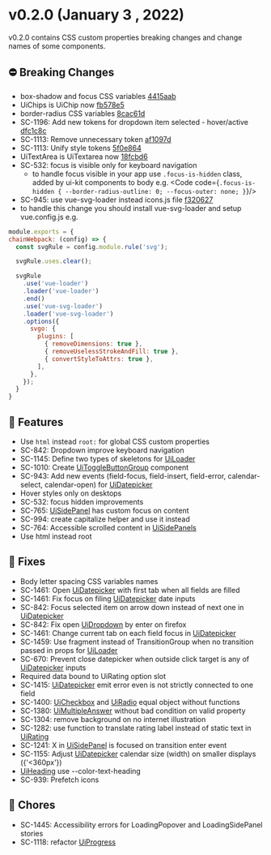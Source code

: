 
<Meta title="Releases/v0.2.x/v0.2.0" />

<style>{`code { background-color: transparent!important; }`}</style>

# v0.2.0 (January 3 , 2022)
v0.2.0 contains CSS custom properties breaking changes and change names of some components.

## ⛔️ Breaking Changes
- box-shadow and focus CSS variables [4415aab](https://bitbucket.org/infermedica/symptom-checker-ui-kit/commits/4415aabe4c7562c175fa68c70fd8bd3172a12177)
- UiChips is UiChip now [fb578e5](https://bitbucket.org/infermedica/symptom-checker-ui-kit/commits/fd578e5b17ff46d7d283952c404cc2a1572496a7)
- border-radius CSS variables [8cac61d](https://bitbucket.org/infermedica/symptom-checker-ui-kit/commits/8cac61d78ff7764e4810e4b877fdcefb30234c2b)
- SC-1196: Add new tokens for dropdown item selected - hover/active [dfc1c8c](https://bitbucket.org/infermedica/symptom-checker-ui-kit/commits/dfc1c8c5882a22c0795a5cb0b32b451598aecbb4)
- SC-1113: Remove unnecessary token [af1097d](https://bitbucket.org/infermedica/symptom-checker-ui-kit/commits/af1097db26b5317732493a375d6a9a1869631a00)
- SC-1113: Unify style tokens [5f0e864](https://bitbucket.org/infermedica/symptom-checker-ui-kit/commits/5f0e864fee8558e06f0641124133b1064cf31649)
- UiTextArea is UiTextarea now [18fcbd6](https://bitbucket.org/infermedica/symptom-checker-ui-kit/commits/18fcbd6d240d2d232bd441a0fc8c73590bae91b0)
- SC-532: focus is visible only for keyboard navigation
  - to handle focus visible in your app use `.focus-is-hidden` class, added by ui-kit components to body e.g.
  <Code code={`.focus-is-hidden {
      --border-radius-outline: 0;
      --focus-outer: none;
  }`}/>
- SC-945: use vue-svg-loader instead icons.js file [f320627](https://bitbucket.org/infermedica/symptom-checker-ui-kit/commits/f320627520ce19b08877dc43f041b7d7f58a4dc7)
 - to handle this change you should install vue-svg-loader and setup vue.config.js e.g.
  ```js
module.exports = {
  chainWebpack: (config) => {
    const svgRule = config.module.rule('svg');

    svgRule.uses.clear();

    svgRule
      .use('vue-loader')
      .loader('vue-loader')
      .end()
      .use('vue-svg-loader')
      .loader('vue-svg-loader')
      .options({
        svgo: {
          plugins: [
            { removeDimensions: true },
            { removeUselessStrokeAndFill: true },
            { convertStyleToAttrs: true },
          ],
        },
      });
    }
}
  ```
## 🚀 Features
- Use `html` instead `root:` for global CSS custom properties
- SC-842: Dropdown improve keyboard navigation
- SC-1145: Define two types of skeletons for [UiLoader](/docs/molecules-loader--skeleton-common)
- SC-1010: Create [UiToggleButtonGroup](/docs/molecules-togglebuttongroup--default) component
- SC-943: Add new events (field-focus, field-insert, field-error, calendar-select, calendar-open) for [UiDatepicker](/docs/organisms-datepicker--common)
- Hover styles only on desktops
- SC-532: focus hidden improvements
- SC-765: [UiSidePanel](/docs/organisms-sidepanel--terms-of-service) has custom focus on content
- SC-994: create capitalize helper and use it instead
- SC-764: Accessible scrolled content in [UiSidePanels](/docs/organisms-sidepanel--terms-of-service)
- Use html instead root

## 🐛 Fixes
- Body letter spacing CSS variables names
- SC-1461: Open [UiDatepicker](/docs/organisms-datepicker--common) with first tab when all fields are filled
- SC-1461: Fix focus on filing [UiDatepicker](/docs/organisms-datepicker--common) date inputs
- SC-842: Focus selected item on arrow down instead of next one in [UiDatepicker](/docs/organisms-datepicker--common)
- SC-842: Fix open [UiDropdown](/docs/molecules-dropdown--with-toggle-slot) by enter on firefox
- SC-1461: Change current tab on each field focus in [UiDatepicker](/docs/organisms-datepicker--common)
- SC-1459: Use fragment instead of TransitionGroup when no transition passed in props for [UiLoader](/docs/molecules-loader--spinner)
- SC-670: Prevent close datepicker when outside click target is any of [UiDatepicker](/docs/organisms-datepicker--common) inputs
- Required data bound to UiRating option slot
- SC-1415: [UiDatepicker](/docs/organisms-datepicker--common) emit error even is not strictly connected to one field
- SC-1400: [UiCheckbox](/docs/atoms-checkbox--with-label) and [UiRadio](/docs/atoms-radio--with-label) equal object without functions
- SC-1380: [UiMultipleAnswer](/docs/organisms-multipleanswer--with-multiple-choices) without bad condition on valid property
- SC-1304: remove background on no internet illustration
- SC-1282: use function to translate rating label instead of static text in [UiRating](/docs/molecules-rating--common)
- SC-1241: X in [UiSidePanel](/docs/organisms-sidepanel--terms-of-service) is focused on transition enter event
- SC-1155: Adjust [UiDatepicker](/docs/organisms-datepicker--common) calendar size (width) on smaller displays ({'<360px'})
- [UiHeading](/docs/atoms-heading--common) use --color-text-heading
- SC-939: Prefetch icons

## 🧹 Chores
- SC-1445: Accessibility errors for LoadingPopover and LoadingSidePanel stories
- SC-1118: refactor [UiProgress](/docs/atoms-progress--common)
